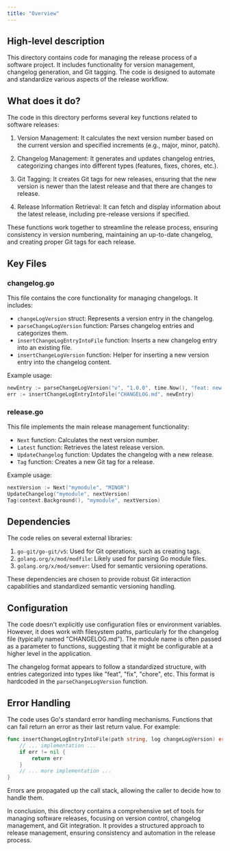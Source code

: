 ```yaml
---
title: "Overview"
---
```


## High-level description
This directory contains code for managing the release process of a software project. It includes functionality for version management, changelog generation, and Git tagging. The code is designed to automate and standardize various aspects of the release workflow.

## What does it do?
The code in this directory performs several key functions related to software releases:

1. Version Management: It calculates the next version number based on the current version and specified increments (e.g., major, minor, patch).

2. Changelog Management: It generates and updates changelog entries, categorizing changes into different types (features, fixes, chores, etc.).

3. Git Tagging: It creates Git tags for new releases, ensuring that the new version is newer than the latest release and that there are changes to release.

4. Release Information Retrieval: It can fetch and display information about the latest release, including pre-release versions if specified.

These functions work together to streamline the release process, ensuring consistency in version numbering, maintaining an up-to-date changelog, and creating proper Git tags for each release.

## Key Files

### changelog.go

This file contains the core functionality for managing changelogs. It includes:

- `changeLogVersion` struct: Represents a version entry in the changelog.
- `parseChangeLogVersion` function: Parses changelog entries and categorizes them.
- `insertChangeLogEntryIntoFile` function: Inserts a new changelog entry into an existing file.
- `insertChangeLogVersion` function: Helper for inserting a new version entry into the changelog content.

Example usage:

```go
newEntry := parseChangeLogVersion("v", "1.0.0", time.Now(), "feat: new feature", "fix: bug fix")
err := insertChangeLogEntryIntoFile("CHANGELOG.md", newEntry)
```

### release.go

This file implements the main release management functionality:

- `Next` function: Calculates the next version number.
- `Latest` function: Retrieves the latest release version.
- `UpdateChangelog` function: Updates the changelog with a new release.
- `Tag` function: Creates a new Git tag for a release.

Example usage:

```go
nextVersion := Next("mymodule", "MINOR")
UpdateChangelog("mymodule", nextVersion)
Tag(context.Background(), "mymodule", nextVersion)
```

## Dependencies
The code relies on several external libraries:

1. `go-git/go-git/v5`: Used for Git operations, such as creating tags.
2. `golang.org/x/mod/modfile`: Likely used for parsing Go module files.
3. `golang.org/x/mod/semver`: Used for semantic versioning operations.

These dependencies are chosen to provide robust Git interaction capabilities and standardized semantic versioning handling.

## Configuration
The code doesn't explicitly use configuration files or environment variables. However, it does work with filesystem paths, particularly for the changelog file (typically named "CHANGELOG.md"). The module name is often passed as a parameter to functions, suggesting that it might be configurable at a higher level in the application.

The changelog format appears to follow a standardized structure, with entries categorized into types like "feat", "fix", "chore", etc. This format is hardcoded in the `parseChangeLogVersion` function.

## Error Handling
The code uses Go's standard error handling mechanisms. Functions that can fail return an error as their last return value. For example:

```go
func insertChangeLogEntryIntoFile(path string, log changeLogVersion) error {
    // ... implementation ...
    if err != nil {
        return err
    }
    // ... more implementation ...
}
```

Errors are propagated up the call stack, allowing the caller to decide how to handle them.

In conclusion, this directory contains a comprehensive set of tools for managing software releases, focusing on version control, changelog management, and Git integration. It provides a structured approach to release management, ensuring consistency and automation in the release process.